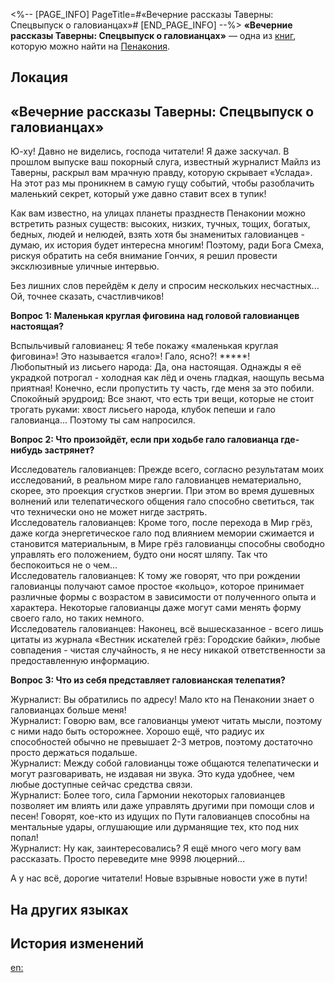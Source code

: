 <%-- [PAGE_INFO]
PageTitle=#«Вечерние рассказы Таверны: Спецвыпуск о галовианцах»#
[END_PAGE_INFO] --%>
{{Дополнить}}
{{Книга Инфобокс
|id           = 361
|partIds      = 190656
|Название     = 
|Изображение  = Предмет Газета.png
|Мир          = Пенакония
|Томов        = 1
|Автор        = <!--нужно добавить-->
|Описание     = Таблоид, написанный журналистом из Таверны. По большей части совершенная бессмыслица.
|Том1         = {{tx}}
|Источник1    = {{tx|Отсутствует источник}}
|Персонажи    = 
|Фракции      = 
}}
'''«Вечерние рассказы Таверны: Спецвыпуск о галовианцах»''' — одна из [[Книги|книг]], которую можно найти на [[Пенакония]].

==Локация==
{{Отметка карты|<!--название карты-->|<!--id отметки-->}}

==«Вечерние рассказы Таверны: Спецвыпуск о галовианцах»==
Ю-ху! Давно не виделись, господа читатели! Я даже заскучал. В прошлом выпуске ваш покорный слуга, известный журналист Майлз из Таверны, раскрыл вам мрачную правду, которую скрывает «Услада». На этот раз мы проникнем в самую гущу событий, чтобы разоблачить маленький секрет, который уже давно ставит всех в тупик!

Как вам известно, на улицах планеты празднеств Пенаконии можно встретить разных существ: высоких, низких, тучных, тощих, богатых, бедных, людей и нелюдей, взять хотя бы знаменитых галовианцев - думаю, их история будет интересна многим! Поэтому, ради Бога Смеха, рискуя обратить на себя внимание Гончих, я решил провести эксклюзивные уличные интервью.

Без лишних слов перейдём к делу и спросим нескольких несчастных... Ой, точнее сказать, счастливчиков!

'''Вопрос 1: Маленькая круглая фиговина над головой галовианцев настоящая?'''

Вспыльчивый галовианец: Я тебе покажу «маленькая круглая фиговина»! Это называется «гало»! Гало, ясно?! *****!<br />
Любопытный из лисьего народа: Да, она настоящая. Однажды я её украдкой потрогал - холодная как лёд и очень гладкая, наощупь весьма приятная! Конечно, если пропустить ту часть, где меня за это побили.<br />
Спокойный эрудроид: Все знают, что есть три вещи, которые не стоит трогать руками: хвост лисьего народа, клубок пепеши и гало галовианца... Поэтому ты сам напросился.

'''Вопрос 2: Что произойдёт, если при ходьбе гало галовианца где-нибудь застрянет?'''

Исследователь галовианцев: Прежде всего, согласно результатам моих исследований, в реальном мире гало галовианцев нематериально, скорее, это проекция сгустков энергии. При этом во время душевных волнений или телепатического общения гало способно светиться, так что технически оно не может нигде застрять.<br />
Исследователь галовианцев: Кроме того, после перехода в Мир грёз, даже когда энергетическое гало под влиянием мемории сжимается и становится материальным, в Мире грёз галовианцы способны свободно управлять его положением, будто они носят шляпу. Так что беспокоиться не о чем...<br />
Исследователь галовианцев: К тому же говорят, что при рождении галовианцы получают самое простое «кольцо», которое принимает различные формы с возрастом в зависимости от полученного опыта и характера. Некоторые галовианцы даже могут сами менять форму своего гало, но таких немного.<br />
Исследователь галовианцев: Наконец, всё вышесказанное - всего лишь цитаты из журнала «Вестник искателей грёз: Городские байки», любые совпадения - чистая случайность, я не несу никакой ответственности за предоставленную информацию.

'''Вопрос 3: Что из себя представляет галовианская телепатия?'''

Журналист: Вы обратились по адресу! Мало кто на Пенаконии знает о галовианцах больше меня!<br />
Журналист: Говорю вам, все галовианцы умеют читать мысли, поэтому с ними надо быть осторожнее. Хорошо ещё, что радиус их способностей обычно не превышает 2-3 метров, поэтому достаточно просто держаться подальше.<br />
Журналист: Между собой галовианцы тоже общаются телепатически и могут разговаривать, не издавая ни звука. Это куда удобнее, чем любые доступные сейчас средства связи.<br />
Журналист: Более того, сила Гармонии некоторых галовианцев позволяет им влиять или даже управлять другими при помощи слов и песен! Говорят, кое-кто из идущих по Пути галовианцев способны на ментальные удары, оглушающие или дурманящие тех, кто под них попал!<br />
Журналист: Ну как, заинтересовались? Я ещё много чего могу вам рассказать. Просто переведите мне 9998 люцерний...

А у нас всё, дорогие читатели! Новые взрывные новости уже в пути!

==На других языках==
{{На других языках
|en   = Evening Tavern Stories: Halovian Special Issue
|zhs  = 酒馆夜谭：天环族特辑
|zht  = 酒館夜譚：天環族特輯
|ja   = 酒場の夜：天環族特集
|ko   = 술집 야화: 헤일로족 특집
|es   = Versión vespertina de Historias de la taberna: Edición especial aureoliana
|fr   = Histoires du soir à la Taverne&nbsp;: numéro spécial Haloviens
|ru   = «Вечерние рассказы Таверны: Спецвыпуск о галовианцах»
|th   = เรื่องเล่าจากบาร์: ฉบับพิเศษ Halovian
|vi   = Câu Chuyện Về Đêm Ở Quán Rượu: Số Đặc Biệt - Tộc Halovian
|de   = Abendliche Tavernengeschichten: Halovianer-Sonderausgabe
|id   = Pembicaraan Malam di Bar: Edisi Khusus Halovian
|pt   = Histórias Noturnas da Taverna: Edição Especial Haloviana
}}

==История изменений==
{{История изменений|3.5}}

[[en:]]